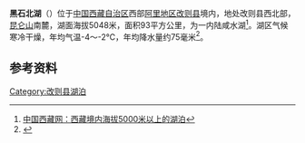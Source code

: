 {{coord|35|33||N|82|45||E|region:CN_type:waterbody|display=title}}
{{ViewTibetanScript}}
{{Infobox_lake
 |湖泊名稱 =黑石北湖
 |湖泊照片 = 
 |湖泊照片標題 = 
 |測深圖 =
 |測深圖標題 =
 |湖泊所在地 = [[中国|中国]][[西藏|西藏]]
 |座標 = 
 |湖泊類別 = [[咸水湖|咸水湖]]
 |流入 =
 |流出 = 
 |集水區面積 = 1520.5平方公里
 |集水區國家 =
 |湖泊長度 = 19.5公里
 |湖泊闊度 = 最大7.8公里<br />平均4.79公里
 |湖泊面積 = 93平方公里
 |平均深度 = 
 |最深深度 = 
 |水體體積 = 
 |湖水停留時間 =
 |湖岸線長度 = 
 |海拔高度 = 5048米
 |湖中島嶼 =
 |湖邊城鎮 =
}}
{{Location map
 |China Tibet Ngari
 |mark=<!--dot-->Blue pog.svg
 |lat_deg=35|lat_min=33|lat_sec =
 |lon_deg=82|lon_min=45|lon_sec =
 |caption=黑石北湖在[[西藏|西藏]]的位置。
 |position=right
 |width=350
 |float=right
}}
'''黑石北湖'''（{{bo|z=ཧེ་ཧྲི་བའེ་མཚོ|w=he hri ba'e mtsho|t=Hehribaé Tso}}）位于[[中国|中国]][[西藏自治区|西藏自治区]]西部[[阿里地区|阿里地区]][[改则县|改则县]]境内，地处改则县西北部，[[昆仑山|昆仑山]]南麓，湖面海拔5048米，面积93平方公里，为一内陆咸水湖<ref>[http://zt.tibet.cn/english/zt/tjnj_040317/pic/1-6_02.doc 中国西藏网：西藏境内海拔5000米以上的湖泊]{{dead link|date=十一月 2017 |bot=InternetArchiveBot }}</ref>。湖区气候寒冷干燥，年均气温-4～-2℃，年均降水量约75毫米<ref>{{cite book zh |author=王苏民 窦鸿身 |title=中国湖泊志 |format=M |edition=1 |location=北京 |publisher=科学出版社 |date=1998|pages=418|id= ISBN 7-03-006706-1}}</ref>。
==参考资料==
{{reflist}}
[[Category:改则县湖泊|Category:改则县湖泊]]